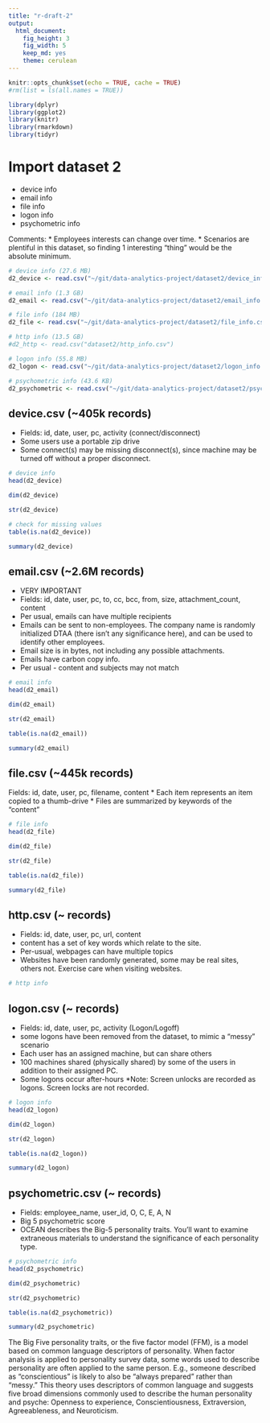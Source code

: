 ```yaml
---
title: "r-draft-2"
output: 
  html_document: 
    fig_height: 3
    fig_width: 5
    keep_md: yes
    theme: cerulean
---
```


```r
knitr::opts_chunk$set(echo = TRUE, cache = TRUE)
#rm(list = ls(all.names = TRUE))
```

```r
library(dplyr)
library(ggplot2)
library(knitr)
library(rmarkdown)
library(tidyr)
```


# Import dataset 2
  - device info
  - email info
  - file info
  - logon info
  - psychometric info

Comments:
* Employees interests can change over time.
* Scenarios are plentiful in this dataset, so finding 1 interesting “thing” would be the absolute minimum.

```r
# device info (27.6 MB)
d2_device <- read.csv("~/git/data-analytics-project/dataset2/device_info.csv")
```

```r
# email info (1.3 GB)
d2_email <- read.csv("~/git/data-analytics-project/dataset2/email_info.csv")
```

```r
# file info (184 MB)
d2_file <- read.csv("~/git/data-analytics-project/dataset2/file_info.csv")
```

```r
# http info (13.5 GB)
#d2_http <- read.csv("dataset2/http_info.csv")
```

```r
# logon info (55.8 MB)
d2_logon <- read.csv("~/git/data-analytics-project/dataset2/logon_info.csv")
```

```r
# psychometric info (43.6 KB)
d2_psychometric <- read.csv("~/git/data-analytics-project/dataset2/psychometric_info.csv")
```




## device.csv (~405k records)
* Fields: id, date, user, pc, activity (connect/disconnect)
* Some users use a portable zip drive
* Some connect(s) may be missing disconnect(s), since machine may be turned off without a proper disconnect. 

```r
# device info
head(d2_device)

dim(d2_device)

str(d2_device)

# check for missing values
table(is.na(d2_device))

summary(d2_device)

```



## email.csv (~2.6M records)
* VERY IMPORTANT
* Fields: id, date, user, pc, to, cc, bcc, from, size, attachment_count, content
* Per usual, emails can have multiple recipients
* Emails can be sent to non-employees. The company name is randomly initialized DTAA (there isn’t any significance here), and can be used to identify other employees.
* Email size is in bytes, not including any possible attachments.
* Emails have carbon copy info.
* Per usual - content and subjects may not match 

```r
# email info
head(d2_email)

dim(d2_email)

str(d2_email)

table(is.na(d2_email))

summary(d2_email)

```



## file.csv (~445k records)
Fields: id, date, user, pc, filename, content
* Each item represents an item copied to a thumb-drive
* Files are summarized by keywords of the “content”

```r
# file info
head(d2_file)

dim(d2_file)

str(d2_file)

table(is.na(d2_file))

summary(d2_file)

```



## http.csv (~ records)
* Fields: id, date, user, pc, url, content
* content has a set of key words which relate to the site.
* Per-usual, webpages can have multiple topics
* Websites have been randomly generated, some may be real sites, others not. Exercise care when visiting websites. 

```r
# http info
```



## logon.csv (~ records)
* Fields: id, date, user, pc, activity (Logon/Logoff)
* some logons have been removed from the dataset, to mimic a “messy” scenario
* Each user has an assigned machine, but can share others
* 100 machines shared (physically shared) by some of the users in addition to their assigned PC. 
* Some logons occur after-hours 
*Note: Screen unlocks are recorded as logons. Screen locks are not recorded.

```r
# logon info
head(d2_logon)

dim(d2_logon)

str(d2_logon)

table(is.na(d2_logon))

summary(d2_logon)

```



## psychometric.csv (~ records)
* Fields: employee_name, user_id, O, C, E, A, N
* Big 5 psychometric score
* OCEAN describes the Big-5 personality traits. You’ll want to examine extraneous materials to understand the significance of each personality type.

```r
# psychometric info
head(d2_psychometric)

dim(d2_psychometric)

str(d2_psychometric)

table(is.na(d2_psychometric))

summary(d2_psychometric)

```

The Big Five personality traits, or the five factor model (FFM), is a model based on common language descriptors of personality. When factor analysis is applied to personality survey data, some words used to describe personality are often applied to the same person. E.g., someone described as "conscientious" is likely to also be "always prepared" rather than "messy." This theory uses descriptors of common language and suggests five broad dimensions commonly used to describe the human personality and psyche: Openness to experience, Conscientiousness, Extraversion, Agreeableness, and Neuroticism.


